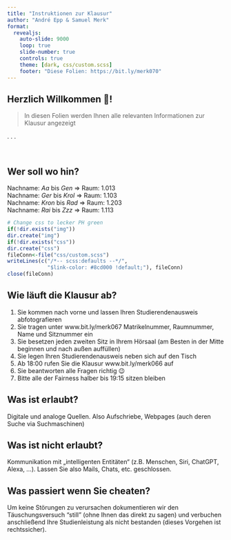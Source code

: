 ```yaml
---
title: "Instruktionen zur Klausur"
author: "André Epp & Samuel Merk"
format: 
  revealjs:
    auto-slide: 9000
    loop: true
    slide-number: true
    controls: true
    theme: [dark, css/custom.scss]
    footer: "Diese Folien: https://bit.ly/merk070"
---
```


## Herzlich Willkommen 🤗!
> In diesen Folien werden Ihnen alle relevanten Informationen zur Klausur angezeigt


. . .

<br>

::: {.callout-note}
## Wer soll wo hin?
Nachname: *Aa* bis *Gen* $\Rightarrow$ Raum: 1.013  
Nachname: *Ger* bis *Krol* $\Rightarrow$ Raum: 1.103   
Nachname: *Kron* bis *Rad* $\Rightarrow$ Raum: 1.203   
Nachname: *Rai* bis *Zzz* $\Rightarrow$ Raum: 1.113   
:::

```r
# Change css to lecker PH green
if(!dir.exists("img"))
dir.create("img")
if(!dir.exists("css"))
dir.create("css")
fileConn<-file("css/custom.scss")
writeLines(c("/*-- scss:defaults --*/",
             "$link-color: #8cd000 !default;"), fileConn)
close(fileConn)
```

## Wie läuft die Klausur ab? {.smaller}
1) Sie kommen nach vorne und lassen Ihren Studierendenausweis abfotografieren
2) Sie tragen unter www.bit.ly/merk067 Matrikelnummer, Raumnummer, Name und Sitznummer ein
3) Sie besetzen jeden zweiten Sitz in Ihrem Hörsaal (am Besten in der Mitte beginnen und nach außen auffüllen)
4) Sie legen Ihren Studierendenausweis neben sich auf den Tisch
5) Ab 18:00 rufen Sie die Klausur www.bit.ly/merk066 auf
6) Sie beantworten alle Fragen richtig 😉
7) Bitte alle der Fairness halber bis 19:15 sitzen bleiben

## 
::: {.callout-note icon=false}

## Was ist erlaubt?
Digitale und analoge Quellen. Also Aufschriebe, Webpages (auch deren Suche via Suchmaschinen)
:::

::: {.callout-important icon=true}
## Was ist nicht erlaubt?
Kommunikation mit „intelligenten Entitäten“ (z.B. Menschen, Siri, ChatGPT, Alexa, …).
Lassen Sie also Mails, Chats, etc. geschlossen.
:::

::: {.callout-caution icon=true}
## Was passiert wenn Sie cheaten?
Um keine Störungen zu verursachen dokumentieren wir den Täuschungsversuch "still" (ohne Ihnen das direkt zu sagen) und verbuchen anschließend Ihre Studienleistung als nicht bestanden (dieses Vorgehen ist rechtssicher).
:::
